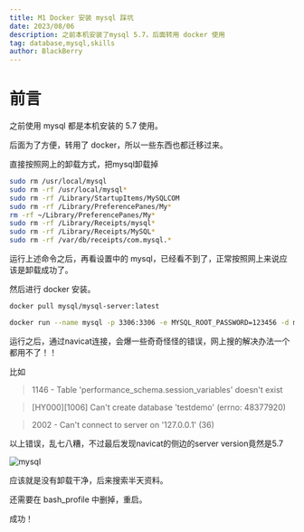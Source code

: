 ```yaml
---
title: M1 Docker 安装 mysql 踩坑
date: 2023/08/06
description: 之前本机安装了mysql 5.7，后面转用 docker 使用
tag: database,mysql,skills
author: BlackBerry
---
```


# 前言

之前使用 mysql 都是本机安装的 5.7 使用。

后面为了方便，转用了 docker，所以一些东西也都迁移过来。

直接按照网上的卸载方式，把mysql卸载掉

```bash
sudo rm /usr/local/mysql
sudo rm -rf /usr/local/mysql*
sudo rm -rf /Library/StartupItems/MySQLCOM
sudo rm -rf /Library/PreferencePanes/My*
rm -rf ~/Library/PreferencePanes/My*
sudo rm -rf /Library/Receipts/mysql*
sudo rm -rf /Library/Receipts/MySQL*
sudo rm -rf /var/db/receipts/com.mysql.*
```

运行上述命令之后，再看设置中的 mysql，已经看不到了，正常按照网上来说应该是卸载成功了。

然后进行 docker 安装。

```bash
docker pull mysql/mysql-server:latest

docker run --name mysql -p 3306:3306 -e MYSQL_ROOT_PASSWORD=123456 -d mysql/mysql-server
```

运行之后，通过navicat连接，会爆一些奇奇怪怪的错误，网上搜的解决办法一个都用不了！！

比如

> 1146 - Table 'performance_schema.session_variables' doesn't exist

> [HY000][1006] Can't create database 'testdemo' (errno: 48377920)

> 2002 - Can't connect to server on '127.0.0.1' (36)

以上错误，乱七八糟，不过最后发现navicat的侧边的server version竟然是5.7

![mysql](/mysql.png)

应该就是没有卸载干净，后来搜索半天资料。

还需要在 bash_profile 中删掉，重启。

成功！



